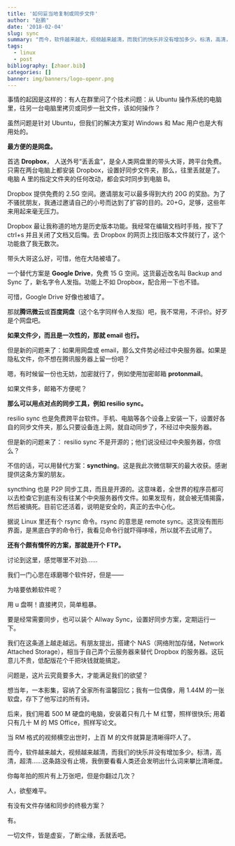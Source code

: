 ```yaml
---
title: '如何妥当地复制或同步文件'
author: "赵鹏"
date: '2018-02-04'
slug: sync
summary: "而今，软件越来越大，视频越来越清，而我们的快乐并没有增加多少。标清，高清，超清......这条路没有止境，我倒要看看人类还会发明出什么词来攀比清晰度。"
tags:
  - linux
  - post
bibliography: [zhaor.bib]
categories: []
banner: img/banners/logo-openr.png
---
```



事情的起因是这样的：有人在群里问了个技术问题：从 Ubuntu 操作系统的电脑里，往另一台电脑里拷贝或同步一批文件，该如何操作？

虽然问题是针对 Ubuntu，但我们的解决方案对 Windows 和 Mac 用户也是大有用处的。

<!--more-->

**最方便的是网盘。**

首选 **Dropbox**， 人送外号“丢丢盒”，是全人类网盘里的带头大哥，跨平台免费。只需在两台电脑上都安装 Dropbox，设置好同步文件夹，那么，往里丢就是了。电脑 A 里的指定文件夹的任何改动，都会实时同步到电脑 B。

Dropbox 提供免费的 2.5G 空间。邀请朋友可以最多得到大约 20G 的奖励。为了不骚扰朋友，我通过邀请自己的小号而达到了扩容的目的。20+G，足够，这些年来用起来毫无压力。

Dropbox 最让我称道的地方是历史版本功能。我经常在编辑文档时手贱，按下了 ctrl+s 并且关闭了文档又后悔。去 Dropbox 的网页上找旧版本文件就行了，这个功能救了我无数次。

带头大哥这么好，可惜，他在大陆被墙了。

一个替代方案是 **Google Drive**，免费 15 G 空间。这货最近改名叫 Backup and  Sync 了，新名字令人发指。功能上不如 Dropbox，配合用一下也不错。

可惜，Google Drive 好像也被墙了。

那就**腾讯微云**或**百度网盘**（这个名字同样令人发指）吧，我不常用，不评价。好歹是个网盘吧。

**如果文件少，而且是一次性的，那就 email 也行。**

但是新的问题来了：如果用网盘或 email，那么文件势必经过中央服务器。如果是隐私文件，你不想在腾讯服务器上留一份吧？

嗯，有时候留一份也无妨，加密就行了，例如使用加密邮箱 **protonmail**。

如果文件多，邮箱不方便呢？

**那么可以用点对点的同步工具，例如 resilio sync。**

resilio sync 也是免费跨平台软件。手机、电脑等各个设备上安装一下，设置好各自的同步文件夹，那么只要设备连上网，就自动同步了，不经过中央服务器。

但是新的问题来了： resilio sync 不是开源的；他们说没经过中央服务器，你信么？

不信的话，可以用替代方案：**syncthing**。这是我此次微信聊天的最大收获。感谢提供这条方案的朋友。

syncthing 也是 P2P 同步工具，而且是开源的。这意味着，全世界的程序员都可以去检查它到底有没有往某个中央服务器传文件。如果发现有，就会被无情揭露，然后被搞死。目前它还活着，说明是安全的，真正的去中心化。

据说 Linux 里还有个 rsync 命令。rsync 的意思是 remote sync。这货没有图形界面，是黑底白字的命令行，我看见命令行就吓得哆嗦，所以就不去试用了。

**还有个颇有情怀的方案，那就是开个 FTP。**

讨论到这里，感觉哪里不对劲......

我们一门心思在琢磨哪个软件好，但是——

为啥要依赖软件呢？

用 u 盘啊！直接拷贝，简单粗暴。

要是经常需要同步，也可以装个 Allway Sync，设置好同步方案，定期运行一下。

我们在这条道上越走越远。有朋友提出，搭建个 NAS（网络附加存储，Network Attached Storage），相当于自己弄个云服务器来替代 Dropbox 的服务器。这玩意儿不贵，低配版花个千把块钱就能搞定。

问题是，这片云究竟要多大，才能满足我们的欲望？

想当年，一本影集，容纳了全家所有温馨回忆；我有一位偶像，用 1.44M 的一张软盘，存下了他写过的所有诗。

后来，我们用着 500 M 硬盘的电脑，安装着只有几十 M 红警，照样很快乐;  用着只有几十 M 的 MS Office，照样写论文。

当 RM 格式的视频横空出世时，上百 M 的文件就算是清晰得吓人了。

而今，软件越来越大，视频越来越清，而我们的快乐并没有增加多少。标清，高清，超清......这条路没有止境，我倒要看看人类还会发明出什么词来攀比清晰度。

你每年拍的照片有上万张吧，但是你翻过几次？

人，欲壑难平。

有没有文件存储和同步的终极方案？

有。

一切文件，皆是虚妄，了断尘缘，丢就丢吧。